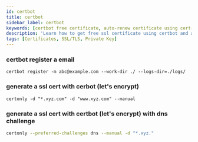 ```yaml
---
id: certbot
title: certbot
sidebar_label: certbot
keywords: [certbot free certificate, auto-renew certificate using cert-bot, request free ssl certificate, certbot]
description: 'Learn how to get free ssl certificate using certbot and auto-renew certificate.'
tags: [Certificates, SSL/TLS, Private Key]
---
```


### certbot register a email

```shell
certbot register -m abc@example.com --work-dir ./ --logs-dir=./logs/
```

### generate a ssl cert with cerbot (let's encrypt)

```shell
certonly -d "*.xyz.com" -d "www.xyz.com" --manual
```

### generate a ssl cert with certbot (let's encrypt) with dns challenge

```sh
certonly --preferred-challenges dns --manual -d "*.xyz."
```
